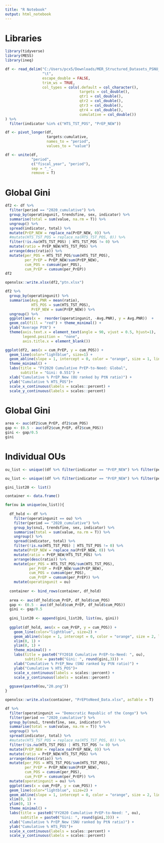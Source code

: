 ---
title: "R Notebook"
output: html_notebook
---

# Libraries

```{r}
library(tidyverse)
library(MESS)
library(ineq)
```


```{r}
df <- read_delim("C:/Users/pcx5/Downloads/MER_Structured_Datasets_PSNU_FY19-21_20210212_v1_1/MER_Structured_Datasets_PSNU_FY19-21_20210212_v1_1.txt", 
                 "\t", 
                 escape_double = FALSE,
                 trim_ws = TRUE,
                 col_types = cols(.default = col_character(), 
                                  targets = col_double(),
                                  qtr1 = col_double(),
                                  qtr2 = col_double(),
                                  qtr3 = col_double(),
                                  qtr4 = col_double(),
                                  cumulative = col_double())
) %>%
  filter(indicator %in% c("HTS_TST_POS", "PrEP_NEW"))

df <- pivot_longer(df,
                   targets:cumulative,
                   names_to = "period",
                   values_to = "value")

df <- unite(df, 
            "period", 
            c("fiscal_year", "period"),
            sep = "_", 
            remove = T)
```

# Global Gini
```{r}
df2 <- df %>% 
  filter(period == "2020_cumulative") %>%
  group_by(operatingunit, trendsfine, sex, indicator) %>%
  summarise(total = sum(value, na.rm = T)) %>%
  ungroup() %>%
  spread(indicator, total) %>%
  mutate(PrEP_NEW = replace_na(PrEP_NEW, 0)) %>%
  #mutate(HTS_TST_POS = replace_na(HTS_TST_POS, 0)) %>%
  filter(!is.na(HTS_TST_POS) | HTS_TST_POS != 0) %>%
  mutate(ratio = PrEP_NEW/HTS_TST_POS) %>%
  arrange(desc(ratio)) %>%
  mutate(per_POS = HTS_TST_POS/sum(HTS_TST_POS),
         per_PrEP = PrEP_NEW/sum(PrEP_NEW),
         cum_POS = cumsum(per_POS),
         cum_PrEP = cumsum(per_PrEP))
df2
```

```{r}
openxlsx::write.xlsx(df2,"ptn.xlsx")
```


```{r}
df2 %>% 
  group_by(operatingunit) %>% 
  summarise(Avg.PNR = mean(ratio), 
            HTS_POS = sum(HTS_TST_POS), 
            PrEP_NEW = sum(PrEP_NEW)) %>% 
  ungroup() %>% 
  ggplot(aes(x =  reorder(operatingunit, -Avg.PNR), y = Avg.PNR))  +
  geom_col(fill = "red") + theme_minimal() +
  ylab("Average PtN") +
  theme(axis.text.x = element_text(angle = 90, vjust = 0.5, hjust=1),
        legend.position =  "none",
        axis.title.x = element_blank())
```


```{r}
ggplot(df2, aes(x = cum_PrEP, y = cum_POS)) +
  geom_line(color="lightblue", size=1) +
  geom_abline(slope = 1, intercept = 0, color = "orange", size = 1, linetype = "dashed") +
  theme_minimal() +
  labs(title = "FY2020 Cumulative PrEP-to-Need: Global",
       subtitle = "Gini: 0.551") +
  xlab("Cumulative % PrEP_New (OU ranked by PtN ratio)") +
  ylab("Cumulative % HTS_POS")+ 
  scale_x_continuous(labels = scales::percent) + 
  scale_y_continuous(labels = scales::percent)

```

# Global Gini
```{r}
area <- auc(df2$cum_PrEP, df2$cum_POS)
gap <- (0.5 - auc(df2$cum_PrEP, df2$cum_POS))
gini <- gap/0.5
gini
```


# Individual OUs
```{r}
ou_list <- unique((df %>% filter(indicator == "PrEP_NEW") %>% filter(period == "2018_cumulative") %>% group_by(operatingunit)%>% summarise(total = sum(value, na.rm = T)) %>% ungroup() %>% filter(total != 0))$operatingunit)

ou_list <- unique((df %>% filter(indicator == "PrEP_NEW") %>% filter(period == "2020_cumulative") %>% group_by(operatingunit)%>% summarise(total = sum(value, na.rm = T)) %>% ungroup() %>% filter(total != 0))$operatingunit)

gini_list20 <- list()

container <- data.frame()

for(ou in unique(ou_list)){
  
  df_hold <- df %>% 
    filter(operatingunit == ou) %>%
    filter(period == "2020_cumulative") %>%
    group_by(snu1, trendsfine, sex, indicator) %>%
    summarise(total = sum(value, na.rm = T)) %>%
    ungroup() %>%
    spread(indicator, total) %>%
    filter(!is.na(HTS_TST_POS) | HTS_TST_POS != 0) %>%
    mutate(PrEP_NEW = replace_na(PrEP_NEW, 0)) %>%
    mutate(ratio = PrEP_NEW/HTS_TST_POS) %>%
    arrange(desc(ratio)) %>%
    mutate(per_POS = HTS_TST_POS/sum(HTS_TST_POS),
           per_PrEP = PrEP_NEW/sum(PrEP_NEW),
           cum_POS = cumsum(per_POS),
           cum_PrEP = cumsum(per_PrEP)) %>%
    mutate(operatingunit = ou)
  
  container <- bind_rows(container, df_hold)
  
  area <- auc(df_hold$cum_PrEP, df_hold$cum_POS)
  gap <- (0.5 - auc(df_hold$cum_PrEP, df_hold$cum_POS))
  gini <- gap/0.5
  
  gini_list20 <- append(gini_list20, list(ou, gini))
  
  ggplot(df_hold, aes(x = cum_PrEP, y = cum_POS)) +
    geom_line(color="lightblue", size=2) +
    geom_abline(slope = 1, intercept = 0, color = "orange", size = 2, linetype = "dashed") +
    xlim(0, 1) + 
    ylim(0, 1) + 
    theme_minimal() +
    labs(title = paste0("FY2018 Cumulative PrEP-to-Need: ", ou),
         subtitle = paste0("Gini: ", round(gini,3))) +
    xlab("Cumulative % PrEP_New (SNU ranked by PtN ratio)") +
    ylab("Cumulative % HTS_POS")+ 
    scale_x_continuous(labels = scales::percent) + 
    scale_y_continuous(labels = scales::percent)
  
  ggsave(paste0(ou,"20.png"))
}
```

```{r}
openxlsx::write.xlsx(container, "PrEPtoNeed_Data.xlsx", asTable = T)
```

```{r}
df %>% 
  filter(operatingunit == "Democratic Republic of the Congo") %>%
  filter(period == "2020_cumulative") %>%
  group_by(snu1, trendsfine, sex, indicator) %>%
  summarise(total = sum(value, na.rm = T)) %>%
  ungroup() %>%
  spread(indicator, total) %>%
  #mutate(HTS_TST_POS = replace_na(HTS_TST_POS, 0)) %>%
  filter(!is.na(HTS_TST_POS) | HTS_TST_POS != 0) %>%
  mutate(PrEP_NEW = replace_na(PrEP_NEW, 0)) %>%
  mutate(ratio = PrEP_NEW/HTS_TST_POS) %>%
  arrange(desc(ratio)) %>%
  mutate(per_POS = HTS_TST_POS/sum(HTS_TST_POS),
         per_PrEP = PrEP_NEW/sum(PrEP_NEW),
         cum_POS = cumsum(per_POS),
         cum_PrEP = cumsum(per_PrEP)) %>%
  mutate(operatingunit = ou) %>%
  ggplot(aes(x = cum_PrEP, y = cum_POS)) +
  geom_line(color="lightblue", size=2) +
  geom_abline(slope = 1, intercept = 0, color = "orange", size = 2, linetype = "dashed") +
  xlim(0, 1) + 
  ylim(0, 1) + 
  theme_minimal() +
  labs(title = paste0("FY2020 Cumulative PrEP-to-Need: ", ou),
       subtitle = paste0("Gini: ", round(gini,3))) +
  xlab("Cumulative % PrEP_New (SNU ranked by PtN ratio)") +
  ylab("Cumulative % HTS_POS")+ 
  scale_x_continuous(labels = scales::percent) + 
  scale_y_continuous(labels = scales::percent)
```


